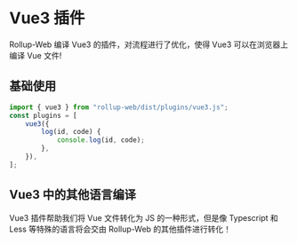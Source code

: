 
# Vue3 插件

Rollup-Web 编译 Vue3 的插件，对流程进行了优化，使得 Vue3 可以在浏览器上编译 Vue 文件!

## 基础使用

```ts
import { vue3 } from "rollup-web/dist/plugins/vue3.js";
const plugins = [
    vue3({
        log(id, code) {
            console.log(id, code);
        },
    }),
];
```

## Vue3 中的其他语言编译

Vue3 插件帮助我们将 Vue 文件转化为 JS 的一种形式，但是像 Typescript 和 Less 等特殊的语言将会交由 Rollup-Web 的其他插件进行转化！
